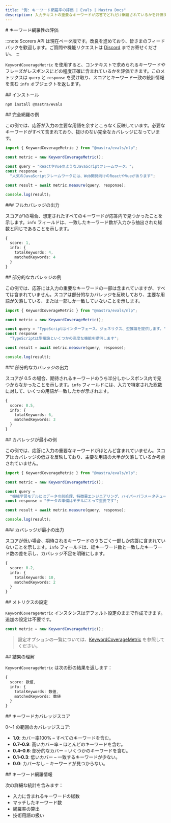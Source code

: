 ```yaml
---
title: "例: キーワード網羅率の評価 | Evals | Mastra Docs"
description: 入力テキストの重要なキーワードが応答でどれだけ網羅されているかを評価するために、Keyword Coverage 指標を用いる例。
---
```


<div id="keyword-coverage-evaluation">
  # キーワード網羅性の評価
</div>

:::note
Scorers API は現在ベータ版です。改良を進めており、皆さまのフィードバックを歓迎します。ご質問や機能リクエストは [Discord](https://discord.gg/mastra) までお寄せください。
:::

`KeywordCoverageMetric` を使用すると、コンテキストで求められるキーワードやフレーズがレスポンスにどの程度正確に含まれているかを評価できます。このメトリクスは `query` と `response` を受け取り、スコアとキーワード一致の統計情報を含む `info` オブジェクトを返します。

<div id="installation">
  ## インストール
</div>

```bash copy
npm install @mastra/evals
```


<div id="full-coverage-example">
  ## 完全網羅の例
</div>

この例では、応答が入力の主要な用語を余すところなく反映しています。必要なキーワードがすべて含まれており、抜けのない完全なカバレッジになっています。

```typescript title="src/example-full-keyword-coverage.ts" showLineNumbers copy
import { KeywordCoverageMetric } from "@mastra/evals/nlp";

const metric = new KeywordCoverageMetric();

const query = "ReactやVueのようなJavaScriptフレームワーク。";
const response =
  "人気のJavaScriptフレームワークには、Web開発向けのReactやVueがあります";

const result = await metric.measure(query, response);

console.log(result);
```


<div id="full-coverage-output">
  ### フルカバレッジの出力
</div>

スコアが1の場合、想定されたすべてのキーワードが応答内で見つかったことを示します。`info` フィールドは、一致したキーワード数が入力から抽出された総数と同じであることを示します。

```typescript
{
  score: 1,
  info: {
    totalKeywords: 4,
    matchedKeywords: 4
  }
}
```


<div id="partial-coverage-example">
  ## 部分的なカバレッジの例
</div>

この例では、応答には入力の重要なキーワードの一部は含まれていますが、すべては含まれていません。スコアは部分的なカバレッジを反映しており、主要な用語が欠落している、または一部しか一致していないことを示します。

```typescript title="src/example-partial-keyword-coverage.ts" showLineNumbers copy
import { KeywordCoverageMetric } from "@mastra/evals/nlp";

const metric = new KeywordCoverageMetric();

const query = "TypeScriptはインターフェース、ジェネリクス、型推論を提供します。";
const response =
  "TypeScriptは型推論といくつかの高度な機能を提供します";

const result = await metric.measure(query, response);

console.log(result);
```


<div id="partial-coverage-output">
  ### 部分的なカバレッジの出力
</div>

スコアが 0.5 の場合、期待されるキーワードのうち半分しかレスポンス内で見つからなかったことを示します。`info` フィールドには、入力で特定された総数に対して、いくつの用語が一致したかが示されます。

```typescript
{
  score: 0.5,
  info: {
    totalKeywords: 6,
    matchedKeywords: 3
  }
}
```


<div id="minimal-coverage-example">
  ## カバレッジが最小の例
</div>

この例では、応答に入力の重要なキーワードがほとんど含まれていません。スコアはカバレッジの低さを反映しており、主要な用語の大半が欠落しているか考慮されていません。

```typescript title="src/example-minimal-keyword-coverage.ts" showLineNumbers copy
import { KeywordCoverageMetric } from "@mastra/evals/nlp";

const metric = new KeywordCoverageMetric();

const query =
  "機械学習モデルにはデータの前処理、特徴量エンジニアリング、ハイパーパラメータチューニングが必要です";
const response = "データの準備はモデルにとって重要です";

const result = await metric.measure(query, response);

console.log(result);
```


<div id="minimal-coverage-output">
  ### カバレッジが最小の出力
</div>

スコアが低い場合、期待されるキーワードのうちごく一部しか応答に含まれていないことを示します。`info` フィールドは、総キーワード数と一致したキーワード数の差を示し、カバレッジ不足を明確にします。

```typescript
{
  score: 0.2,
  info: {
    totalKeywords: 10,
    matchedKeywords: 2
  }
}
```


<div id="metric-configuration">
  ## メトリクスの設定
</div>

`KeywordCoverageMetric` インスタンスはデフォルト設定のままで作成できます。追加の設定は不要です。

```typescript
const metric = new KeywordCoverageMetric();
```

> 設定オプションの一覧については、[KeywordCoverageMetric](/reference/evals/keyword-coverage) を参照してください。


<div id="understanding-the-results">
  ## 結果の理解
</div>

`KeywordCoverageMetric` は次の形の結果を返します：

```typescript
{
  score: 数値,
  info: {
    totalKeywords: 数値,
    matchedKeywords: 数値
  }
}
```


<div id="keyword-coverage-score">
  ## キーワードカバレッジスコア
</div>

0～1 の範囲のカバレッジスコア:

- **1.0**: カバー率100% – すべてのキーワードを含む。
- **0.7–0.9**: 高いカバー率 – ほとんどのキーワードを含む。
- **0.4–0.6**: 部分的なカバー – いくつかのキーワードを含む。
- **0.1–0.3**: 低いカバー – 一致するキーワードが少ない。
- **0.0**: カバーなし – キーワードが見つからない。

<div id="keyword-coverage-info">
  ## キーワード網羅情報
</div>

次の詳細な統計を含みます：

- 入力に含まれるキーワードの総数
- マッチしたキーワード数
- 網羅率の算出
- 技術用語の扱い

<GithubLink
  outdated={true}
  marginTop="mt-16"
  link="https://github.com/mastra-ai/mastra/blob/main/examples/basics/evals/keyword-coverage"
/>